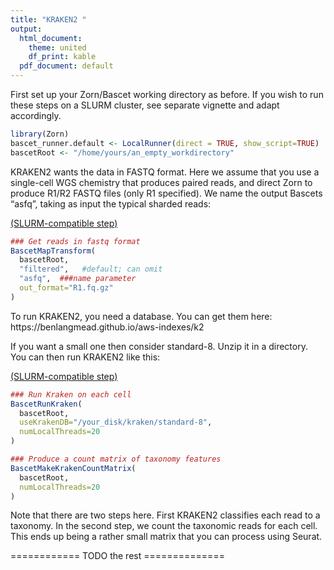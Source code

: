 ```yaml
---
title: "KRAKEN2 "
output:
  html_document:
    theme: united
    df_print: kable
  pdf_document: default
---
```






First set up your Zorn/Bascet working directory as before. If you wish to run
these steps on a SLURM cluster, see separate vignette and adapt accordingly.

```r
library(Zorn)
bascet_runner.default <- LocalRunner(direct = TRUE, show_script=TRUE)
bascetRoot <- "/home/yours/an_empty_workdirectory"
```


KRAKEN2 wants the data in FASTQ format. Here we assume that you use a single-cell
WGS chemistry that produces paired reads, and direct Zorn to produce R1/R2 FASTQ files (only R1 specified).
We name the output Bascets "asfq", taking as input the typical sharded reads:

[(SLURM-compatible step)](slurm.html)

```r
### Get reads in fastq format
BascetMapTransform(
  bascetRoot,
  "filtered",   #default; can omit
  "asfq",  ###name parameter
  out_format="R1.fq.gz"
)
```



To run KRAKEN2, you need a database. You can get them here:
https://benlangmead.github.io/aws-indexes/k2

If you want a small one then consider standard-8. Unzip it in a directory. You
can then run KRAKEN2 like this:

[(SLURM-compatible step)](slurm.html)

```r
### Run Kraken on each cell
BascetRunKraken(
  bascetRoot,
  useKrakenDB="/your_disk/kraken/standard-8",
  numLocalThreads=20
)

### Produce a count matrix of taxonomy features
BascetMakeKrakenCountMatrix(
  bascetRoot,
  numLocalThreads=20
)
```

Note that there are two steps here. First KRAKEN2 classifies each read to a
taxonomy. In the second step, we count the taxonomic reads for each cell.
This ends up being a rather small matrix that you can process using Seurat.





============ TODO the rest ==============





